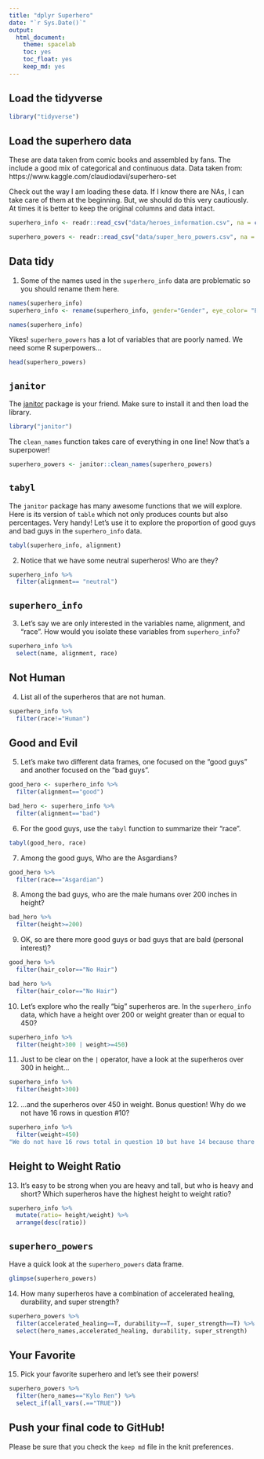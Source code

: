 ```yaml
---
title: "dplyr Superhero"
date: "`r Sys.Date()`"
output:
  html_document: 
    theme: spacelab
    toc: yes
    toc_float: yes
    keep_md: yes
---
```


## Load the tidyverse
```r
library("tidyverse")
```

## Load the superhero data
These are data taken from comic books and assembled by fans. The include a good mix of categorical and continuous data.  Data taken from: https://www.kaggle.com/claudiodavi/superhero-set  

Check out the way I am loading these data. If I know there are NAs, I can take care of them at the beginning. But, we should do this very cautiously. At times it is better to keep the original columns and data intact.  
```r
superhero_info <- readr::read_csv("data/heroes_information.csv", na = c("", "-99", "-"))
```

```r
superhero_powers <- readr::read_csv("data/super_hero_powers.csv", na = c("", "-99", "-"))
```

## Data tidy
1. Some of the names used in the `superhero_info` data are problematic so you should rename them here.  
```r
names(superhero_info)
superhero_info <- rename(superhero_info, gender="Gender", eye_color= "Eye color", race= "Race", hair_color="Hair color", height= "Height", publisher= "Publisher", skin_color="Skin color", alignment="Alignment", weight="Weight")
```
```r
names(superhero_info)
```

Yikes! `superhero_powers` has a lot of variables that are poorly named. We need some R superpowers...
```r
head(superhero_powers)
```

## `janitor`
The [janitor](https://garthtarr.github.io/meatR/janitor.html) package is your friend. Make sure to install it and then load the library.  
```r
library("janitor")
```

The `clean_names` function takes care of everything in one line! Now that's a superpower!
```r
superhero_powers <- janitor::clean_names(superhero_powers)
```

## `tabyl`
The `janitor` package has many awesome functions that we will explore. Here is its version of `table` which not only produces counts but also percentages. Very handy! Let's use it to explore the proportion of good guys and bad guys in the `superhero_info` data.  

```r
tabyl(superhero_info, alignment)
```

2. Notice that we have some neutral superheros! Who are they?
```r
superhero_info %>% 
  filter(alignment== "neutral")
```

## `superhero_info`
3. Let's say we are only interested in the variables name, alignment, and "race". How would you isolate these variables from `superhero_info`?
```r
superhero_info %>% 
  select(name, alignment, race)
```

## Not Human
4. List all of the superheros that are not human.
```r
superhero_info %>% 
  filter(race!="Human")
```

## Good and Evil
5. Let's make two different data frames, one focused on the "good guys" and another focused on the "bad guys".
```r
good_hero <- superhero_info %>% 
  filter(alignment=="good")
```

```r
bad_hero <- superhero_info %>% 
  filter(alignment=="bad")
```

6. For the good guys, use the `tabyl` function to summarize their "race".
```r
tabyl(good_hero, race)
```

7. Among the good guys, Who are the Asgardians?
```r
good_hero %>% 
  filter(race=="Asgardian")
```

8. Among the bad guys, who are the male humans over 200 inches in height?
```r
bad_hero %>% 
  filter(height>=200)
```

9. OK, so are there more good guys or bad guys that are bald (personal interest)?
```r
good_hero %>% 
  filter(hair_color=="No Hair")
```
```r
bad_hero %>% 
  filter(hair_color=="No Hair")
```

10. Let's explore who the really "big" superheros are. In the `superhero_info` data, which have a height over 200 or weight greater than or equal to 450?
```r
superhero_info %>% 
  filter(height>300 | weight>=450)
```

11. Just to be clear on the `|` operator,  have a look at the superheros over 300 in height...
```r
superhero_info %>% 
  filter(height>300)
```

12. ...and the superheros over 450 in weight. Bonus question! Why do we not have 16 rows in question #10?
```r
superhero_info %>% 
  filter(weight>450)
"We do not have 16 rows total in question 10 but have 14 because thare are heros who are both taller than 300 and weight greater than 450 "
```

## Height to Weight Ratio
13. It's easy to be strong when you are heavy and tall, but who is heavy and short? Which superheros have the highest height to weight ratio?
```r
superhero_info %>% 
  mutate(ratio= height/weight) %>% 
  arrange(desc(ratio))
```

## `superhero_powers`
Have a quick look at the `superhero_powers` data frame.  
```r
glimpse(superhero_powers)
```

14. How many superheros have a combination of accelerated healing, durability, and super strength?
```r
superhero_powers %>% 
  filter(accelerated_healing==T, durability==T, super_strength==T) %>% 
  select(hero_names,accelerated_healing, durability, super_strength)
```

## Your Favorite
15. Pick your favorite superhero and let's see their powers!
```r
superhero_powers %>% 
  filter(hero_names=="Kylo Ren") %>% 
  select_if(all_vars(.=="TRUE"))
```

## Push your final code to GitHub!
Please be sure that you check the `keep md` file in the knit preferences.   